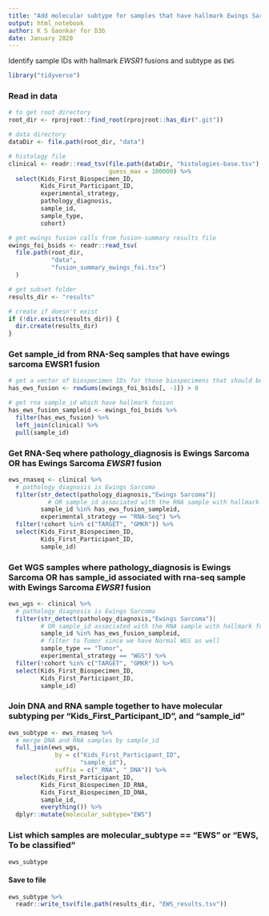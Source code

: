 ```yaml
---
title: "Add molecular subtype for samples that have hallmark Ewings Sarcoma fusions"
output: html_notebook
author: K S Gaonkar for D3b
date: January 2020
---
```


Identify sample IDs with hallmark _EWSR1_ fusions and subtype as `EWS` 

```r
library("tidyverse")
```

### Read in data

```r
# to get root directory
root_dir <- rprojroot::find_root(rprojroot::has_dir(".git"))

# data directory
dataDir <- file.path(root_dir, "data")

# histology file
clinical <- readr::read_tsv(file.path(dataDir, "histologies-base.tsv"),
                            guess_max = 100000) %>%
  select(Kids_First_Biospecimen_ID,
         Kids_First_Participant_ID, 
         experimental_strategy, 
         pathology_diagnosis,
         sample_id,
         sample_type,
         cohort)

# get ewings fusion calls from fusion-summary results file
ewings_foi_bsids <- readr::read_tsv(
  file.path(root_dir, 
            "data",
            "fusion_summary_ewings_foi.tsv")
  ) 

# get subset folder
results_dir <- "results"

# create if doesn't exist
if (!dir.exists(results_dir)) {
  dir.create(results_dir)
}
```

### Get sample_id from RNA-Seq samples that have ewings sarcoma EWSR1 fusion

```r
# get a vector of biospecimen IDs for those biospecimens that should be subtyped
has_ews_fusion <- rowSums(ewings_foi_bsids[, -1]) > 0

# get rna sample_id which have hallmark fusion 
has_ews_fusion_sampleid <- ewings_foi_bsids %>%
  filter(has_ews_fusion) %>%
  left_join(clinical) %>%
  pull(sample_id)

```

### Get RNA-Seq where pathology_diagnosis is Ewings Sarcoma OR has Ewings Sarcoma _EWSR1_ fusion

```r

ews_rnaseq <- clinical %>%
  # pathology_diagnosis is Ewings Sarcoma
  filter(str_detect(pathology_diagnosis,"Ewings Sarcoma")|
           # OR sample_id associated with the RNA sample with hallmark fusion
         sample_id %in% has_ews_fusion_sampleid,
         experimental_strategy == "RNA-Seq") %>%
  filter(!cohort %in% c("TARGET", "GMKR")) %>% 
  select(Kids_First_Biospecimen_ID, 
         Kids_First_Participant_ID, 
         sample_id) 
```

### Get WGS samples where pathology_diagnosis is Ewings Sarcoma OR has sample_id associated with rna-seq sample with Ewings Sarcoma _EWSR1_ fusion

```r

ews_wgs <- clinical %>%
  # pathology_diagnosis is Ewings Sarcoma
  filter(str_detect(pathology_diagnosis,"Ewings Sarcoma")|
         # OR sample_id associated with the RNA sample with hallmark fusion
         sample_id %in% has_ews_fusion_sampleid,
         # filter to Tumor since we have Normal WGS as well
         sample_type == "Tumor",
         experimental_strategy == "WGS") %>%
  filter(!cohort %in% c("TARGET", "GMKR")) %>% 
  select(Kids_First_Biospecimen_ID, 
         Kids_First_Participant_ID, 
         sample_id) 

```


### Join DNA and RNA sample together to have molecular subtyping per "Kids_First_Participant_ID", and "sample_id"

```r

ews_subtype <- ews_rnaseq %>% 
  # merge DNA and RNA samples by sample_id
  full_join(ews_wgs,
             by = c("Kids_First_Participant_ID",
                    "sample_id"),
             suffix = c("_RNA", "_DNA")) %>%
  select(Kids_First_Participant_ID,
         Kids_First_Biospecimen_ID_RNA,
         Kids_First_Biospecimen_ID_DNA,
         sample_id,
         everything()) %>%
  dplyr::mutate(molecular_subtype="EWS")
```

### List which samples are molecular_subtype == "EWS" or "EWS, To be classified"

```r
ews_subtype 
```

#### Save to file

```r
ews_subtype %>%
  readr::write_tsv(file.path(results_dir, "EWS_results.tsv"))
```





